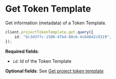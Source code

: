 # Get Token Template

Get information (metadata) of a Token Template.

```typescript
client.projectTokenTemplate.get.query({
    id: "6c3d3ffc-1580-47bd-88c6-4c64642c9319",
});
```

**Required fields**:

-   `id`: Id of the Token Template

**Optional fields**: See [Get project token template](https://docs-api.owlprotocol.xyz/reference/projecttokentemplate-get)
